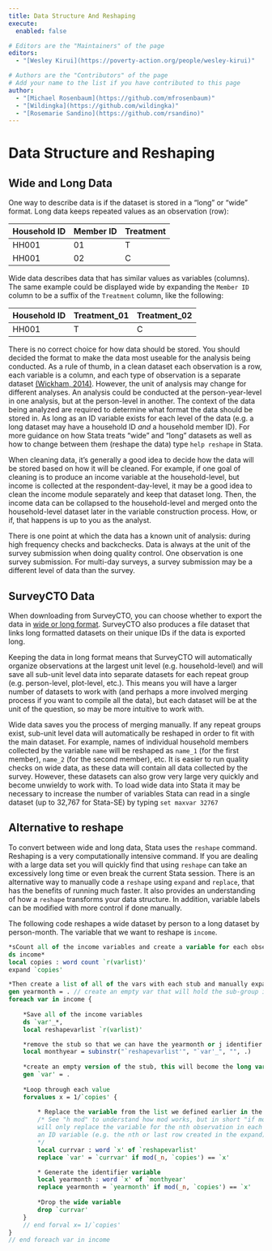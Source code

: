 ```yaml
---
title: Data Structure And Reshaping
execute: 
  enabled: false

# Editors are the "Maintainers" of the page
editors:
  - "[Wesley Kirui](https://poverty-action.org/people/wesley-kirui)"

# Authors are the "Contributors" of the page
# Add your name to the list if you have contributed to this page
author:
  - "[Michael Rosenbaum](https://github.com/mfrosenbaum)"
  - "[Wildingka](https://github.com/wildingka)"
  - "[Rosemarie Sandino](https://github.com/rsandino)"
---
```



# Data Structure and Reshaping

## Wide and Long Data

One way to describe data is if the dataset is stored in a "long" or "wide" format. Long data keeps repeated values as an observation (row):
  
  | Household ID | Member ID  | Treatment  | 
  | ------------- | ------------- | ------------- |
  | HH001 | 01 | T |
  | HH001 | 02 | C |

Wide data describes data that has similar values as variables (columns). The same example could be displayed wide by expanding the `Member ID` column to be a suffix of the `Treatment` column, like the following:

  | Household ID | Treatment_01  | Treatment_02 
  | ------------- | ------------- | ------------- |
  | HH001 | T | C |

There is no correct choice for how data should be stored. You should decided the format to make the data most useable for the analysis being conducted. As a rule of thumb, in a clean dataset each observation is a row, each variable is a column, and each type of observation is a separate dataset [(Wickham, 2014)](https://www.jstatsoft.org/article/view/v059i10). However, the unit of analysis may change for different analyses. An analysis could be conducted at the person-year-level in one analysis, but at the person-level in another. The context of the data being analyzed are required to determine what format the data should be stored in. As long as an ID variable exists for each level of the data (e.g. a long dataset may have a household ID *and* a household member ID). For more guidance on how Stata treats “wide” and “long” datasets as well as how to change between them (reshape the data) type `help reshape` in Stata.

When cleaning data, it's generally a good idea to decide how the data will be stored based on how it will be cleaned. For example, if one goal of cleaning is to produce an income variable at the household-level, but income is collected at the respondent-day-level, it may be a good idea to clean the income module separately and keep that dataset long. Then, the income data can be collapsed to the household-level and merged onto the household-level dataset later in the variable construction process. How, or if, that happens is up to you as the analyst. 

There is one point at which the data has a known unit of analysis: during high frequency checks and backchecks. Data is always at the unit of the survey submission when doing quality control. One observation is one survey submission. For multi-day surveys, a survey submission may be a different level of data than the survey.

## SurveyCTO Data

When downloading from SurveyCTO, you can choose whether to export the data in [wide or long format](https://docs.surveycto.com/05-exporting-and-publishing-data/01-overview/09.data-format.html). SurveyCTO also produces a file dataset that links long formatted datasets on their unique IDs if the data is exported long.

Keeping the data in long format means that SurveyCTO will automatically organize observations at the largest unit level (e.g. household-level) and will save all sub-unit level data into separate datasets for each repeat group (e.g. person-level, plot-level, etc.). This means you will have a larger number of datasets to work with (and perhaps a more involved merging process if you want to compile all the data), but each dataset will be at the unit of the question, so may be more intuitive to work with.

Wide data saves you the process of merging manually. If any repeat groups exist, sub-unit level data will automatically be reshaped in order to fit with the main dataset. For example, names of individual household members collected by the variable `name` will be reshaped as `name_1` (for the first member), `name_2` (for the second member), etc. It is easier to run quality checks on wide data, as these data will contain all data collected by the survey. However, these datasets can also grow very large very quickly and become unwieldy to work with. To load wide data into Stata it may be necessary to increase the number of variables Stata can read in a single dataset (up to 32,767 for Stata-SE) by typing `set maxvar 32767`

## Alternative to reshape

To convert between wide and long data, Stata uses the `reshape` command. Reshaping is a very computationally intensive command. If you are dealing with a large data set you will quickly find that using `reshape` can take an excessively long time or even break the current Stata session. There is an alternative way to manually code a `reshape` using `expand` and `replace`, that has the benefits of running much faster. It also provides an understanding of how a `reshape` transforms your data structure. In addition, variable labels can be modified with more control if done manually.

The following code reshapes a wide dataset by person to a long dataset by person-month. The variable that we want to reshape is `income`.

```stata
*sCount all of the income variables and create a variable for each observations
ds income*           
local copies : word count `r(varlist)'  
expand `copies' 

*Then create a list of all of the vars with each stub and manually expand
gen yearmonth = . // create an empty var that will hold the sub-group identifier (this is the j var in reshape)
foreach var in income {
    
    *Save all of the income variables
    ds `var'_*,                  
    local reshapevarlist `r(varlist)'   

    *remove the stub so that we can have the yearmonth or j identifier foreach var alone while maintaining their order        
    local monthyear = subinstr("`reshapevarlist'", "`var'_", "", .)   
     
    *create an empty version of the stub, this will become the long var
    gen `var' = .      
     
    *Loop through each value 
    forvalues x = 1/`copies' {           
        
        * Replace the variable from the list we defined earlier in the loop
        /* See "h mod" to understand how mod works, but in short "if mod(n, `copies') == `x'"" 
        will only replace the variable for the nth observation in each group defined by
        an ID variable (e.g. the nth or last row created in the expand)
        */
        local currvar : word `x' of `reshapevarlist'         
        replace `var' = `currvar' if mod(_n, `copies') == `x'

        * Generate the identifier variable
        local yearmonth : word `x' of `monthyear' 
        replace yearmonth = `yearmonth' if mod(_n, `copies') == `x'  
        
        *Drop the wide variable
        drop `currvar' 
    }
    // end forval x= 1/`copies'
}
// end foreach var in income
```
